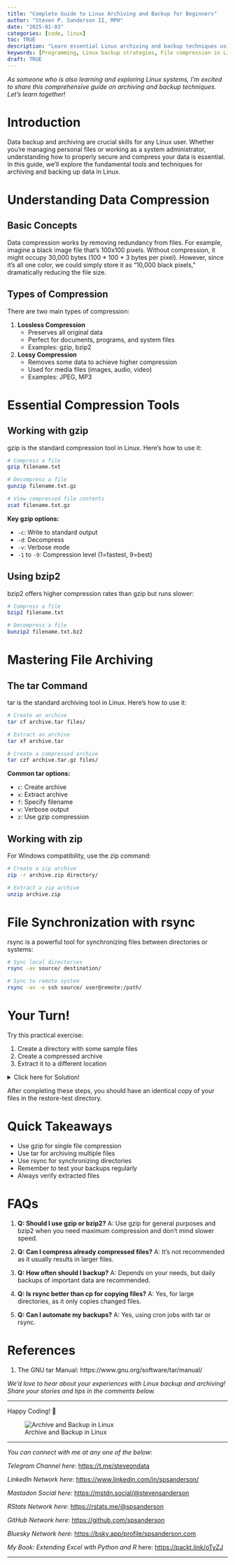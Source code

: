 ```yaml
---
title: "Complete Guide to Linux Archiving and Backup for Beginners"
author: "Steven P. Sanderson II, MPH"
date: "2025-01-03"
categories: [code, linux]
toc: TRUE
description: "Learn essential Linux archiving and backup techniques using tar, gzip, and rsync. A beginner's guide to securing your data with practical examples and commands."
keywords: [Programming, Linux backup strategies, File compression in Linux, tar command usage, gzip compression techniques, rsync file synchronization, Linux archive management, backup automation Linux, Linux data compression tools, system backup Linux commands, Linux file archiving methods, Linux archiving, Linux backup, data compression Linux, file synchronization Linux, Linux backup strategies, gzip compression, tar command Linux, bzip2 tool, rsync file transfer, Linux archive management, how to backup data in Linux, best practices for Linux archiving, using tar for file compression in Linux, automate backups with rsync in Linux, comparing gzip and bzip2 for Linux backups]
draft: TRUE
---
```


*As someone who is also learning and exploring Linux systems, I'm excited to share this comprehensive guide on archiving and backup techniques. Let's learn together!*

# Introduction

Data backup and archiving are crucial skills for any Linux user. Whether you're managing personal files or working as a system administrator, understanding how to properly secure and compress your data is essential. In this guide, we'll explore the fundamental tools and techniques for archiving and backing up data in Linux.

# Understanding Data Compression

## Basic Concepts

Data compression works by removing redundancy from files. For example, imagine a black image file that's 100x100 pixels. Without compression, it might occupy 30,000 bytes (100 * 100 * 3 bytes per pixel). However, since it's all one color, we could simply store it as "10,000 black pixels," dramatically reducing the file size.

## Types of Compression

There are two main types of compression:

1. **Lossless Compression**
   - Preserves all original data
   - Perfect for documents, programs, and system files
   - Examples: gzip, bzip2

2. **Lossy Compression**
   - Removes some data to achieve higher compression
   - Used for media files (images, audio, video)
   - Examples: JPEG, MP3

# Essential Compression Tools

## Working with gzip

gzip is the standard compression tool in Linux. Here's how to use it:

```bash
# Compress a file
gzip filename.txt

# Decompress a file
gunzip filename.txt.gz

# View compressed file contents
zcat filename.txt.gz
```

**Key gzip options:**

- `-c`: Write to standard output
- `-d`: Decompress
- `-v`: Verbose mode
- `-1` to `-9`: Compression level (1=fastest, 9=best)

## Using bzip2

bzip2 offers higher compression rates than gzip but runs slower:

```bash
# Compress a file
bzip2 filename.txt

# Decompress a file
bunzip2 filename.txt.bz2
```

# Mastering File Archiving

## The tar Command

tar is the standard archiving tool in Linux. Here's how to use it:

```bash
# Create an archive
tar cf archive.tar files/

# Extract an archive
tar xf archive.tar

# Create a compressed archive
tar czf archive.tar.gz files/
```

**Common tar options:**

- `c`: Create archive
- `x`: Extract archive
- `f`: Specify filename
- `v`: Verbose output
- `z`: Use gzip compression

## Working with zip

For Windows compatibility, use the zip command:

```bash
# Create a zip archive
zip -r archive.zip directory/

# Extract a zip archive
unzip archive.zip
```

# File Synchronization with rsync

rsync is a powerful tool for synchronizing files between directories or systems:

```bash
# Sync local directories
rsync -av source/ destination/

# Sync to remote system
rsync -av -e ssh source/ user@remote:/path/
```

# Your Turn!

Try this practical exercise:

1. Create a directory with some sample files
2. Create a compressed archive
3. Extract it to a different location

<details><summary>Click here for Solution!</summary>
```bash
mkdir ~/backup-test
echo "test content" > ~/backup-test/file1.txt
echo "more content" > ~/backup-test/file2.txt

tar czf backup.tar.gz ~/backup-test

mkdir ~/restore-test
cd ~/restore-test
tar xzf ../backup.tar.gz
```
</details>

After completing these steps, you should have an identical copy of your files in the restore-test directory.

# Quick Takeaways

- Use gzip for single file compression
- Use tar for archiving multiple files
- Use rsync for synchronizing directories
- Remember to test your backups regularly
- Always verify extracted files

# FAQs

1. **Q: Should I use gzip or bzip2?**
   A: Use gzip for general purposes and bzip2 when you need maximum compression and don't mind slower speed.

2. **Q: Can I compress already compressed files?**
   A: It's not recommended as it usually results in larger files.

3. **Q: How often should I backup?**
   A: Depends on your needs, but daily backups of important data are recommended.

4. **Q: Is rsync better than cp for copying files?**
   A: Yes, for large directories, as it only copies changed files.

5. **Q: Can I automate my backups?**
   A: Yes, using cron jobs with tar or rsync.

# References

1. The GNU tar Manual: https://www.gnu.org/software/tar/manual/

*We'd love to hear about your experiences with Linux backup and archiving! Share your stories and tips in the comments below.*

------------------------------------------------------------------------

Happy Coding! 🚀

![Archive and Backup in Linux](todays_post.png)

------------------------------------------------------------------------

*You can connect with me at any one of the below*:

*Telegram Channel here*: <https://t.me/steveondata>

*LinkedIn Network here*: <https://www.linkedin.com/in/spsanderson/>

*Mastadon Social here*: [https://mstdn.social/\@stevensanderson](https://mstdn.social/@stevensanderson)

*RStats Network here*: [https://rstats.me/\@spsanderson](https://rstats.me/@spsanderson)

*GitHub Network here*: <https://github.com/spsanderson>

*Bluesky Network here*: <https://bsky.app/profile/spsanderson.com>

*My Book: Extending Excel with Python and R* here: <https://packt.link/oTyZJ>

------------------------------------------------------------------------

```{=html}
<script src="https://giscus.app/client.js"
        data-repo="spsanderson/steveondata"
        data-repo-id="R_kgDOIIxnLw"
        data-category="Comments"
        data-category-id="DIC_kwDOIIxnL84ChTk8"
        data-mapping="url"
        data-strict="0"
        data-reactions-enabled="1"
        data-emit-metadata="0"
        data-input-position="top"
        data-theme="dark"
        data-lang="en"
        data-loading="lazy"
        crossorigin="anonymous"
        async>
</script>
```
